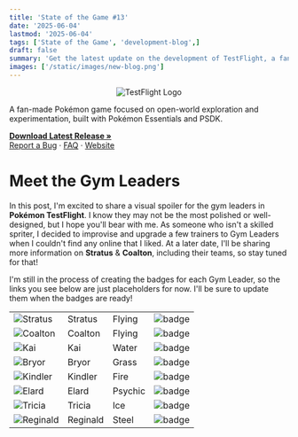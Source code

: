 ```yaml
---
title: 'State of the Game #13'
date: '2025-06-04'
lastmod: '2025-06-04'
tags: ['State of the Game', 'development-blog',]
draft: false
summary: 'Get the latest update on the development of TestFlight, a fan-made Pokémon game. Read about the progress made on the Gym Leader Map, Gym Leaders 1 & 2, Title Screen, and Fakémon Starters.'
images: ['/static/images/new-blog.png']
---
```


<div className="text-center" align="center">
  <img src="https://i.imgur.com/X1N3ADz.png" alt="TestFlight Logo" />
</div>

<div className="text-center">
  <p>
    A fan-made Pokémon game focused on open-world exploration and experimentation, built with Pokémon Essentials and PSDK.
  </p>
  <p>
    <a href="https://github.com/EmeraldVoid/Pokemon-TestFlight/releases"><strong>Download Latest Release »</strong></a>
    <br />
    <a href="https://github.com/EmeraldVoid/Pokemon-TestFlight/issues">Report a Bug</a>
    ·
    <a href="https://github.com/EmeraldVoid/Pokemon-TestFlight?tab=readme-ov-file#faq">FAQ</a>
    ·
    <a href="https://emeraldvoid.github.io/Pokemon-TestFlight/index.html">Website</a>
  </p>
</div>

# Meet the Gym Leaders

In this post, I'm excited to share a visual spoiler for the gym leaders in **Pokémon TestFlight**. I know they may not be the most polished or well-designed, but I hope you'll bear with me. As someone who isn't a skilled spriter, I decided to improvise and upgrade a few trainers to Gym Leaders when I couldn't find any online that I liked. At a later date, I'll be sharing more information on **Stratus** & **Coalton**, including their teams, so stay tuned for that!

I'm still in the process of creating the badges for each Gym Leader, so the links you see below are just placeholders for now. I'll be sure to update them when the badges are ready!

<table style={{borderCollapse: 'collapse'}}>
  <tbody>
    <tr style={{backgroundColor: '#add2f5'}}>
      <td style={{fontWeight: 'bold', color: 'black'}}><img src="https://i.imgur.com/00LOD06.png" alt="Stratus" /></td>
      <td style={{fontWeight: 'bold', color: 'black'}}>Stratus</td>
      <td style={{fontWeight: 'bold', color: 'black'}}>Flying</td>
      <td style={{fontWeight: 'bold', color: 'black'}}><img src="https://i.imgur.com/3e0kGvU.png" alt="badge" /></td>
    </tr>
    <tr style={{backgroundColor: '#cbc7ad'}}>
      <td style={{fontWeight: 'bold', color: 'black'}}><img src="https://i.imgur.com/uzwEj6O.png" alt="Coalton" /></td>
      <td style={{fontWeight: 'bold', color: 'black'}}>Coalton</td>
      <td style={{fontWeight: 'bold', color: 'black'}}>Flying</td>
      <td style={{fontWeight: 'bold', color: 'black'}}><img src="https://i.imgur.com/3e0kGvU.png" alt="badge" /></td>
    </tr>
    <tr style={{backgroundColor: '#74acf5'}}>
      <td style={{fontWeight: 'bold', color: 'black'}}><img src="https://i.imgur.com/CYhB7kF.png" alt="Kai" /></td>
      <td style={{fontWeight: 'bold', color: 'black'}}>Kai</td>
      <td style={{fontWeight: 'bold', color: 'black'}}>Water</td>
      <td style={{fontWeight: 'bold', color: 'black'}}><img src="https://i.imgur.com/3e0kGvU.png" alt="badge" /></td>
    </tr>
    <tr style={{backgroundColor: '#82c274'}}>
      <td style={{fontWeight: 'bold', color: 'black'}}><img src="https://i.imgur.com/5z3qR8E.png" alt="Bryor" /></td>
      <td style={{fontWeight: 'bold', color: 'black'}}>Bryor</td>
      <td style={{fontWeight: 'bold', color: 'black'}}>Grass</td>
      <td style={{fontWeight: 'bold', color: 'black'}}><img src="https://i.imgur.com/3e0kGvU.png" alt="badge" /></td>
    </tr>
    <tr style={{backgroundColor: '#ef7374'}}>
      <td style={{fontWeight: 'bold', color: 'black'}}><img src="https://i.imgur.com/4K6c2Aa.png" alt="Kindler" /></td>
      <td style={{fontWeight: 'bold', color: 'black'}}>Kindler</td>
      <td style={{fontWeight: 'bold', color: 'black'}}>Fire</td>
      <td style={{fontWeight: 'bold', color: 'black'}}><img src="https://i.imgur.com/3e0kGvU.png" alt="badge" /></td>
    </tr>
    <tr style={{backgroundColor: '#f584a8'}}>
      <td style={{fontWeight: 'bold', color: 'black'}}><img src="https://i.imgur.com/8v7Lq3a.png" alt="Elard" /></td>
      <td style={{fontWeight: 'bold', color: 'black'}}>Elard</td>
      <td style={{fontWeight: 'bold', color: 'black'}}>Psychic</td>
      <td style={{fontWeight: 'bold', color: 'black'}}><img src="https://i.imgur.com/3e0kGvU.png" alt="badge" /></td>
    </tr>
    <tr style={{backgroundColor: '#81dff7'}}>
      <td style={{fontWeight: 'bold', color: 'black'}}><img src="https://i.imgur.com/8v7Lq3a.png" alt="Tricia" /></td>
      <td style={{fontWeight: 'bold', color: 'black'}}>Tricia</td>
      <td style={{fontWeight: 'bold', color: 'black'}}>Ice</td>
      <td style={{fontWeight: 'bold', color: 'black'}}><img src="https://i.imgur.com/3e0kGvU.png" alt="badge" /></td>
    </tr>
    <tr style={{backgroundColor: '#98c2d1'}}>
      <td style={{fontWeight: 'bold', color: 'black'}}><img src="https://i.imgur.com/8v7Lq3a.png" alt="Reginald" /></td>
      <td style={{fontWeight: 'bold', color: 'black'}}>Reginald</td>
      <td style={{fontWeight: 'bold', color: 'black'}}>Steel</td>
      <td style={{fontWeight: 'bold', color: 'black'}}><img src="https://i.imgur.com/3e0kGvU.png" alt="badge" /></td>
    </tr>
    </tbody>
    </table>


